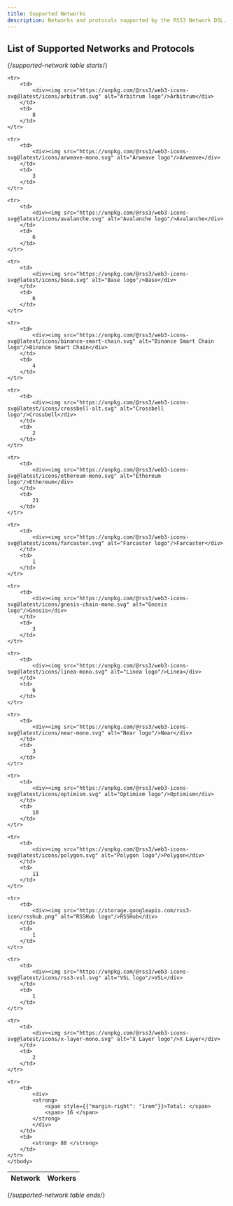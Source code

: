 ```yaml
---
title: Supported Networks
description: Networks and protocols supported by the RSS3 Network DSL.
---
```


## List of Supported Networks and Protocols

{/*supported-network table starts*/}


<table id="network-table">
	<thead>
		<tr>
			<th>Network</th>
			<th>Workers</th>
		</tr>
	</thead>
	<tbody>

	<tr>
		<td>
			<div><img src="https://unpkg.com/@rss3/web3-icons-svg@latest/icons/arbitrum.svg" alt="Arbitrum logo"/>Arbitrum</div>
		</td>
		<td>
			8
		</td>
	</tr>
	
	<tr>
		<td>
			<div><img src="https://unpkg.com/@rss3/web3-icons-svg@latest/icons/arweave-mono.svg" alt="Arweave logo"/>Arweave</div>
		</td>
		<td>
			3
		</td>
	</tr>
	
	<tr>
		<td>
			<div><img src="https://unpkg.com/@rss3/web3-icons-svg@latest/icons/avalanche.svg" alt="Avalanche logo"/>Avalanche</div>
		</td>
		<td>
			6
		</td>
	</tr>
	
	<tr>
		<td>
			<div><img src="https://unpkg.com/@rss3/web3-icons-svg@latest/icons/base.svg" alt="Base logo"/>Base</div>
		</td>
		<td>
			6
		</td>
	</tr>
	
	<tr>
		<td>
			<div><img src="https://unpkg.com/@rss3/web3-icons-svg@latest/icons/binance-smart-chain.svg" alt="Binance Smart Chain logo"/>Binance Smart Chain</div>
		</td>
		<td>
			4
		</td>
	</tr>
	
	<tr>
		<td>
			<div><img src="https://unpkg.com/@rss3/web3-icons-svg@latest/icons/crossbell-alt.svg" alt="Crossbell logo"/>Crossbell</div>
		</td>
		<td>
			2
		</td>
	</tr>
	
	<tr>
		<td>
			<div><img src="https://unpkg.com/@rss3/web3-icons-svg@latest/icons/ethereum-mono.svg" alt="Ethereum logo"/>Ethereum</div>
		</td>
		<td>
			21
		</td>
	</tr>
	
	<tr>
		<td>
			<div><img src="https://unpkg.com/@rss3/web3-icons-svg@latest/icons/farcaster.svg" alt="Farcaster logo"/>Farcaster</div>
		</td>
		<td>
			1
		</td>
	</tr>
	
	<tr>
		<td>
			<div><img src="https://unpkg.com/@rss3/web3-icons-svg@latest/icons/gnosis-chain-mono.svg" alt="Gnosis logo"/>Gnosis</div>
		</td>
		<td>
			3
		</td>
	</tr>
	
	<tr>
		<td>
			<div><img src="https://unpkg.com/@rss3/web3-icons-svg@latest/icons/linea-mono.svg" alt="Linea logo"/>Linea</div>
		</td>
		<td>
			6
		</td>
	</tr>
	
	<tr>
		<td>
			<div><img src="https://unpkg.com/@rss3/web3-icons-svg@latest/icons/near-mono.svg" alt="Near logo"/>Near</div>
		</td>
		<td>
			3
		</td>
	</tr>
	
	<tr>
		<td>
			<div><img src="https://unpkg.com/@rss3/web3-icons-svg@latest/icons/optimism.svg" alt="Optimism logo"/>Optimism</div>
		</td>
		<td>
			10
		</td>
	</tr>
	
	<tr>
		<td>
			<div><img src="https://unpkg.com/@rss3/web3-icons-svg@latest/icons/polygon.svg" alt="Polygon logo"/>Polygon</div>
		</td>
		<td>
			11
		</td>
	</tr>
	
	<tr>
		<td>
			<div><img src="https://storage.googleapis.com/rss3-icon/rsshub.png" alt="RSSHub logo"/>RSSHub</div>
		</td>
		<td>
			1
		</td>
	</tr>
	
	<tr>
		<td>
			<div><img src="https://unpkg.com/@rss3/web3-icons-svg@latest/icons/rss3-vsl.svg" alt="VSL logo"/>VSL</div>
		</td>
		<td>
			1
		</td>
	</tr>
	
	<tr>
		<td>
			<div><img src="https://unpkg.com/@rss3/web3-icons-svg@latest/icons/x-layer-mono.svg" alt="X Layer logo"/>X Layer</div>
		</td>
		<td>
			2
		</td>
	</tr>
	
	<tr>
		<td>
			<div>
			<strong>
				<span style={{"margin-right": "1rem"}}>Total: </span>
				<span> 16 </span>
			</strong>
			</div>
		</td>
		<td>
			<strong> 88 </strong>
		</td>
	</tr>
	</tbody>
</table>


{/*supported-network table ends*/}
